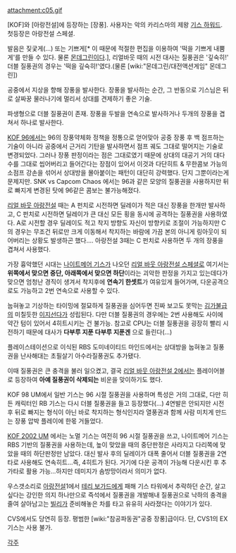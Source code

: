 attachment:c05.gif

[KOF]와 [아랑전설]에 등장하는 [장풍]. 사용자는 악의 카리스마의 제왕 [[기스 하워드]]. 첫등장은 아랑전설 스페셜.

발음은 짖궃게(...) 또는 기쁘게[* 이 때문에 적절한 편집을 이용하여 '떡을 기쁘게 내뿜게'를 만들 수 있다. 물론 [[몬데그린/대전액션게임|몬데그린]]이다.], 리얼바웃 때의 시전 대사는 질풍권은 '깊숙히!' 더블 질풍권의 경우는 '떡을 깊숙히!'였다.(물론 [wiki:"몬데그린/대전액션게임" 몬데그린])

공중에서 지상을 향해 장풍을 발사한다. 장풍을 발사하는 순간, 그 반동으로 기스님은 뒤로 살짜꿍 물러나기에 멀리서 상대를 견제하기 좋은 기술.

파생형으로 더블 질풍권이 존재. 장풍을 두발을 연속으로 발사하거나 두개의 장풍을 겹쳐서 하나로 발사한다.

[[KOF 96]]에서는 96의 장풍약체화 정책을 정통으로 얻어맞아 공중 장풍 후 백 점프하는 기술이 아니라 공중에서 근거리 기탄을 발사하면서 점프 궤도 그대로 떨어지는 기술로 변경되었다. 그러나 장풍 판정이라는 점은 그대로였기 때문에 상대의 대공기 거의 대다수를 그대로 씹어버리고 들어간다는 장점이 있어서 이것과 다단히트 & 무한콤보 가능의 소점프 강손을 섞어서 상대방을 몰아붙이는 패턴이 대단히 강력했다. 단지 그뿐이라는게 문제지만. SNK vs Capcom Chaos 에서는 96과 같은 모양의 질풍권을 사용하지만 뒤로 빠지게 변경된 탓에 96같은 콤보는 불가능해졌다. 

[[리얼 바웃 아랑전설]] 때는 A 펀치로 시전하면 딜레이가 적은 대신 장풍을 한개만 발사하고, C 펀치로 시전하면 딜레이가 큰 대신 모든 횡을 동시에 공격하는 질풍권을 사용하였다. A로 시전할 경우 딜레이도 적고 착지 방향도 자신이 방향키로 조절이 가능하지만 C의 경우는 무조건 뒤로만 크게 이동해서 착지하는 바람에 가끔 본의 아니게 링아웃이 되어버리는 상황도 발생하곤 했다.... 아랑전설 3때는 C 펀치로 사용하면 두 개의 장풍을 겹쳐서 사용했다. 

가장 흉악했던 시대는 [[나이트메어 기스]]가 나오던 [[리얼 바웃 아랑전설 스페셜]]로 여기서는 '''위쪽에서 맞으면 중단, 아래쪽에서 맞으면 하단'''이라는 괴악한 판정을 가지고 있는데다가 맞으면 엄청난 경직이 생겨서 착지후에 '''연속기 한셋트'''가 여유있게 들어가며, 다운공격으로도 가능하고 2번 연속으로 사용할 수 있다. 

눕혀놓고 기상하는 타이밍에 절묘하게 질풍권을 심어두면 진짜 보고도 못막는 [[김가불]]급의 미칠듯한 [[이지선다]]가 성립된다. 다만 더블 질풍권의 경우에는 2번 사용해도 사이에 약간 텀이 있어서 4히트시키는 건 불가능. 참고로 CPU는 더블 질풍권을 굉장히 빨리 시전하기 때문에 대사가 '''다부루 지푼 다부루 지푼겐''' 으로 들린다(...) 

플레이스테이션으로 이식된 RBS 도미네이티드 마인드에서는 상대방을 눕혀놓고 질풍권을 난사해대는 초필살기 아수라질풍권도 추가됐다.

이때 질풍권은 큰 충격을 불러 일으켰고, 결국 [[리얼 바웃 아랑전설 2]]에서는 플레이어블로 등장하여 '''아예 질풍권이 삭제되는''' 비운을 맞이하기도 했다.

KOF 98 UM에서 일반 기스는 96 시절 질풍권을 사용하며 특성은 거의 그대로, 다만 히든 캐릭터인 RB 기스는 다시 더블 질풍권을 들고 등장했다(...) 4연발은 안되지만 시전 후 뒤로 빠지는 형식이 아닌 바로 착지하는 형식인지라 열풍권과 함께 사람 미치게 만드는 장풍 압박 플레이에 한몫 거들었다. 

[[KOF 2002 UM]] 에서는 노멀 기스는 여전히 96 시절 질풍권을 쓰고, 나이트메어 기스는 RBS 기반의 질풍권을 사용하는데, 높이 맞았을 때의 중단판정은 사라지고 다리쪽에 맞았을 때의 하단판정만 남았다. 대신 발사 후의 딜레이가 대폭 줄어서 더블 질풍권을 2연타로 사용해도 연속히트...즉, 4히트가 된다. 거기에 다운 공격이 가능해 다운시킨 후 추가타로 활용 가능...하지만 데미지가 솜방망이라서 의미가 없다. 

우스갯소리로 [[아랑전설]]1에서 [[테리 보가드]]에게 패해 기스 타워에서 추락하던 순간, 살고 싶다는 강인한 의지 하나만으로 즉석에서 질풍권을 개발해내 질풍권으로 낙하의 충격을 줄여 살아남고는 [[빌리]]가 준비해놓은 차를 타고 유유히 사라졌다는 이야기가 있다.

CVS에서도 당연히 등장. 평범한 [wiki:"참공파동권"공중 장풍]급이다. 단, CVS1의 EX 기스는 사용 불가.

[[각주]]
